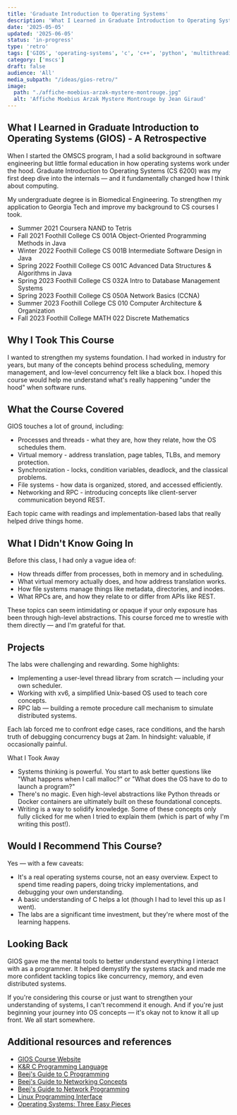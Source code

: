 ```yaml
---
title: 'Graduate Introduction to Operating Systems'
description: 'What I Learned in Graduate Introduction to Operating Systems (GIOS) - A Retrospective'
date: '2025-05-05'
updated: '2025-06-05'
status: 'in-progress'
type: 'retro'
tags: ['GIOS', 'operating-systems', 'c', 'c++', 'python', 'multithreading', 'IPC', 'socket-programming', 'distributed-systems']
category: ['mscs']
draft: false
audience: 'All'
media_subpath: "/ideas/gios-retro/"
image:
  path: "./affiche-moebius-arzak-mystere-montrouge.jpg"
  alt: 'Affiche Moebius Arzak Mystere Montrouge by Jean Giraud'
---
```



## What I Learned in Graduate Introduction to Operating Systems (GIOS) - A Retrospective

When I started the OMSCS program, I had a solid background in software engineering but little formal education in how operating systems work under the hood. Graduate Introduction to Operating Systems (CS 6200) was my first deep dive into the internals — and it fundamentally changed how I think about computing.

My undergraduate degree is in Biomedical Engineering. To strengthen my application to Georgia Tech and improve my background to CS courses I took.

- Summer 2021 Coursera NAND to Tetris
- Fall 2021 Foothill College CS 001A Object-Oriented Programming Methods in Java
- Winter 2022 Foothill College CS 001B Intermediate Software Design in Java
- Spring 2022 Foothill College CS 001C Advanced Data Structures & Algorithms in Java
- Spring 2023 Foothill College CS 032A Intro to Database Management Systems
- Spring 2023 Foothill College CS 050A Network Basics (CCNA)
- Summer 2023 Foothill College CS 010 Computer Architecture & Organization
- Fall 2023 Foothill College MATH 022 Discrete Mathematics

## Why I Took This Course

I wanted to strengthen my systems foundation. I had worked in industry for years, but many of the concepts behind process scheduling, memory management, and low-level concurrency felt like a black box. I hoped this course would help me understand what's really happening "under the hood" when software runs.

## What the Course Covered

GIOS touches a lot of ground, including:
 - Processes and threads - what they are, how they relate, how the OS schedules them.
 - Virtual memory - address translation, page tables, TLBs, and memory protection.
 - Synchronization - locks, condition variables, deadlock, and the classical problems.
 - File systems - how data is organized, stored, and accessed efficiently.
 - Networking and RPC - introducing concepts like client-server communication beyond REST.

Each topic came with readings and implementation-based labs that really helped drive things home.

## What I Didn't Know Going In

Before this class, I had only a vague idea of:
 - How threads differ from processes, both in memory and in scheduling.
 - What virtual memory actually does, and how address translation works.
 - How file systems manage things like metadata, directories, and inodes.
 - What RPCs are, and how they relate to or differ from APIs like REST.

These topics can seem intimidating or opaque if your only exposure has been through high-level abstractions. This course forced me to wrestle with them directly — and I'm grateful for that.

## Projects

The labs were challenging and rewarding. Some highlights:
 - Implementing a user-level thread library from scratch — including your own scheduler.
 - Working with xv6, a simplified Unix-based OS used to teach core concepts.
 - RPC lab — building a remote procedure call mechanism to simulate distributed systems.

Each lab forced me to confront edge cases, race conditions, and the harsh truth of debugging concurrency bugs at 2am. In hindsight: valuable, if occasionally painful.

What I Took Away
 - Systems thinking is powerful. You start to ask better questions like "What happens when I call malloc?" or "What does the OS have to do to launch a program?"
 - There's no magic. Even high-level abstractions like Python threads or Docker containers are ultimately built on these foundational concepts.
 - Writing is a way to solidify knowledge. Some of these concepts only fully clicked for me when I tried to explain them (which is part of why I'm writing this post!).

## Would I Recommend This Course?

Yes — with a few caveats:
 - It's a real operating systems course, not an easy overview. Expect to spend time reading papers, doing tricky implementations, and debugging your own understanding.
 - A basic understanding of C helps a lot (though I had to level this up as I went).
 - The labs are a significant time investment, but they're where most of the learning happens.

## Looking Back

GIOS gave me the mental tools to better understand everything I interact with as a programmer. It helped demystify the systems stack and made me more confident tackling topics like concurrency, memory, and even distributed systems.

If you're considering this course or just want to strengthen your understanding of systems, I can't recommend it enough. And if you're just beginning your journey into OS concepts — it's okay not to know it all up front. We all start somewhere.


## Additional resources and references

- [GIOS Course Website](https://omscs.gatech.edu/cs-6200-introduction-operating-systems)
- [K&R C Programming Language](https://en.wikipedia.org/wiki/The_C_Programming_Language)
- [Beej's Guide to C Programming](https://beej.us/guide/bgc/)
- [Beej's Guide to Networking Concepts](https://beej.us/guide/bgnet0/)
- [Beej's Guide to Network Programming](https://beej.us/guide/bgnet/)
- [Linux Programming Interface](https://man7.org/tlpi/)
- [Operating Systems: Three Easy Pieces](https://pages.cs.wisc.edu/~remzi/OSTEP/)
